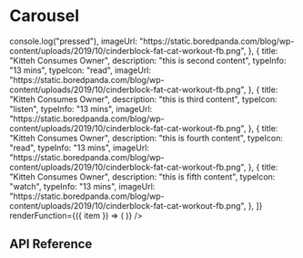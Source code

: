 
<Meta title="Components / Carousel" component={Carousel} />

# Carousel

<Preview>
  <Story name="Carousel">
    <Carousel
      carouselItems={[
        {
          title: "Kitteh Consumes Owner and It Hurt",
          description:
            "This chonk did a big nom on its owner, and now it's full",
          typeInfo: "13 mins",
          typeIcon: "read",
          onPress: () => console.log("pressed"),
          imageUrl:
            "https://static.boredpanda.com/blog/wp-content/uploads/2019/10/cinderblock-fat-cat-workout-fb.png",
        },
        {
          title: "Kitteh Consumes Owner",
          description: "this is second content",
          typeInfo: "13 mins",
          typeIcon: "read",
          imageUrl:
            "https://static.boredpanda.com/blog/wp-content/uploads/2019/10/cinderblock-fat-cat-workout-fb.png",
        },
        {
          title: "Kitteh Consumes Owner",
          description: "this is third content",
          typeIcon: "listen",
          typeInfo: "13 mins",
          imageUrl:
            "https://static.boredpanda.com/blog/wp-content/uploads/2019/10/cinderblock-fat-cat-workout-fb.png",
        },
        {
          title: "Kitteh Consumes Owner",
          description: "this is fourth content",
          typeIcon: "read",
          typeInfo: "13 mins",
          imageUrl:
            "https://static.boredpanda.com/blog/wp-content/uploads/2019/10/cinderblock-fat-cat-workout-fb.png",
        },
        {
          title: "Kitteh Consumes Owner",
          description: "this is fifth content",
          typeIcon: "watch",
          typeInfo: "13 mins",
          imageUrl:
            "https://static.boredpanda.com/blog/wp-content/uploads/2019/10/cinderblock-fat-cat-workout-fb.png",
        },
      ]}
      renderFunction={({ item }) => (
        <View style={{ display: "flex", flexDirection: "row" }}>
          <Spacer width={16} />
          <CarouselCard item={item} />
          <Spacer width={16} />
        </View>
      )}
    />
  </Story>
</Preview>

## API Reference

<Props of={Carousel} />
